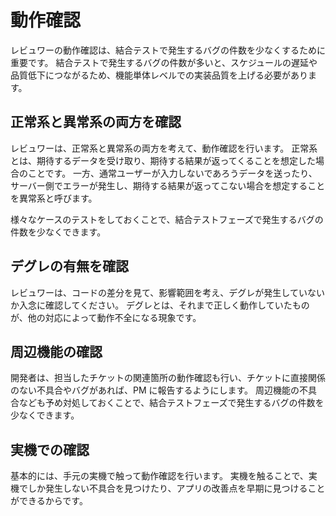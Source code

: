 # 動作確認

<Info>
  レビュワーの動作確認は、結合テストで発生するバグの件数を少なくするために重要です。
  結合テストで発生するバグの件数が多いと、スケジュールの遅延や品質低下につながるため、機能単体レベルでの実装品質を上げる必要があります。
</Info>

## 正常系と異常系の両方を確認

レビュワーは、正常系と異常系の両方を考えて、動作確認を行います。
正常系とは、期待するデータを受け取り、期待する結果が返ってくることを想定した場合のことです。
一方、通常ユーザーが入力しないであろうデータを送ったり、サーバー側でエラーが発生し、期待する結果が返ってこない場合を想定することを異常系と呼びます。

様々なケースのテストをしておくことで、結合テストフェーズで発生するバグの件数を少なくできます。

## デグレの有無を確認

レビュワーは、コードの差分を見て、影響範囲を考え、デグレが発生していないか入念に確認してください。
デグレとは、それまで正しく動作していたものが、他の対応によって動作不全になる現象です。

## 周辺機能の確認

開発者は、担当したチケットの関連箇所の動作確認も行い、チケットに直接関係のない不具合やバグがあれば、PM に報告するようにします。
周辺機能の不具合なども予め対処しておくことで、結合テストフェーズで発生するバグの件数を少なくできます。

## 実機での確認

基本的には、手元の実機で触って動作確認を行います。
実機を触ることで、実機でしか発生しない不具合を見つけたり、アプリの改善点を早期に見つけることができるからです。
